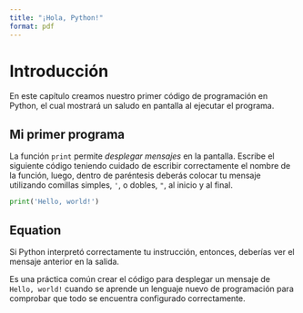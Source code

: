 ```yaml
---
title: "¡Hola, Python!"
format: pdf
--- 
```


# Introducción

En este capítulo creamos nuestro primer código de programación en Python, el cual mostrará un saludo en pantalla al ejecutar el programa.

## Mi primer programa

La función ```print``` permite *desplegar mensajes* en la pantalla. Escribe el siguiente código teniendo cuidado de escribir correctamente el nombre de la función, luego, dentro de paréntesis deberás colocar tu mensaje utilizando comillas simples, ``'``, o dobles, ``"``, al inicio
y al final.

```python
print('Hello, world!')
```

## Equation

Si Python interpretó correctamente tu instrucción, entonces, deberías ver el mensaje anterior en la salida.

Es una práctica común crear el código para desplegar un mensaje de ```Hello, world!``` cuando se aprende un lenguaje nuevo
de programación para comprobar que todo se encuentra configurado correctamente.